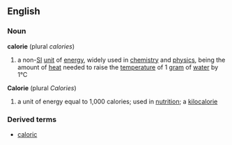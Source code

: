 {{rfc}}
==English==
{{wikipedia}}
===Noun===
'''calorie'''  (plural ''calories'')
# a non-[[SI]] [[unit]] of [[energy]], widely used in [[chemistry]] and [[physics]], being the amount of [[heat]] needed to raise the [[temperature]] of 1 [[gram]] of [[water]] by 1°C
'''Calorie'''  (plural ''Calories'')
# a unit of energy equal to 1,000 calories; used in [[nutrition]]; a [[kilocalorie]]

===Derived terms===
*[[caloric]]